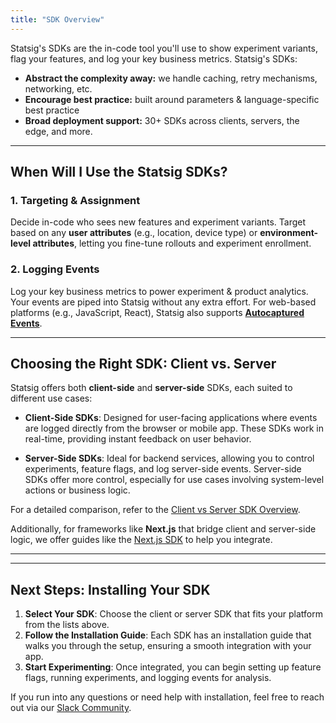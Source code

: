 ```yaml
---
title: "SDK Overview"
---
```



Statsig's SDKs are the in-code tool you'll use to show experiment variants, flag your features, and log your key business metrics. Statsig's SDKs:
* **Abstract the complexity away:** we handle caching, retry mechanisms, networking, etc.
* **Encourage best practice:** built around parameters & language-specific best practice
* **Broad deployment support:** 30+ SDKs across clients, servers, the edge, and more.

---


## When Will I Use the Statsig SDKs?

### 1. **Targeting & Assignment**
Decide in-code who sees new features and experiment variants. Target based on any **user attributes** (e.g., location, device type) or **environment-level attributes**, letting you fine-tune rollouts and experiment enrollment.

### 2. **Logging Events**
Log your key business metrics to power experiment & product analytics. Your events are piped into Statsig without any extra effort. For web-based platforms (e.g., JavaScript, React), Statsig also supports **[Autocaptured Events](/webanalytics/overview)**.

---

## Choosing the Right SDK: Client vs. Server

Statsig offers both **client-side** and **server-side** SDKs, each suited to different use cases:

- **Client-Side SDKs**: Designed for user-facing applications where events are logged directly from the browser or mobile app. These SDKs work in real-time, providing instant feedback on user behavior.

- **Server-Side SDKs**: Ideal for backend services, allowing you to control experiments, feature flags, and log server-side events. Server-side SDKs offer more control, especially for use cases involving system-level actions or business logic.

For a detailed comparison, refer to the [Client vs Server SDK Overview](/sdks/client-vs-server).

Additionally, for frameworks like **Next.js** that bridge client and server-side logic, we offer guides like the [Next.js SDK](/client/javascript-sdk/next-js) to help you integrate.

---

<ListOfSDKs/>

---

## Next Steps: Installing Your SDK

1. **Select Your SDK**: Choose the client or server SDK that fits your platform from the lists above.
2. **Follow the Installation Guide**: Each SDK has an installation guide that walks you through the setup, ensuring a smooth integration with your app.
3. **Start Experimenting**: Once integrated, you can begin setting up feature flags, running experiments, and logging events for analysis.

If you run into any questions or need help with installation, feel free to reach out via our [Slack Community](https://statsig.com/slack).
